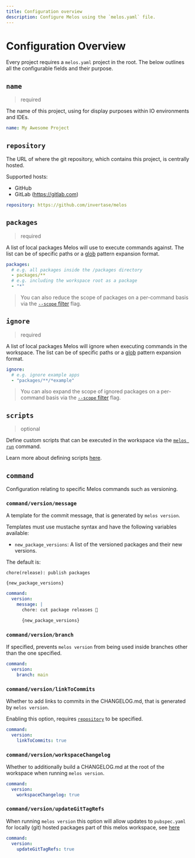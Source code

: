 ```yaml
---
title: Configuration overview
description: Configure Melos using the `melos.yaml` file.
---
```


# Configuration Overview

Every project requires a `melos.yaml` project in the root. The below outlines
all the configurable fields and their purpose.

## `name`

> required

The name of this project, using for display purposes within IO environments and IDEs.

```yaml
name: My Awesome Project
```

## `repository`

The URL of where the git repository, which contains this project, is centrally hosted.

Supported hosts:

- GitHub
- GitLab (https://gitlab.com)

```yaml
repository: https://github.com/invertase/melos
```

## `packages`

> required

A list of local packages Melos will use to execute commands against. The list can be
of specific paths or a [glob](https://docs.python.org/3/library/glob.html) pattern expansion format.

```yaml
packages:
  # e.g. all packages inside the /packages directory
  - packages/**
  # e.g. including the workspace root as a package
  - "*"
```

> You can also reduce the scope of packages on a per-command basis via the [`--scope` filter](/filters#scope) flag.

## `ignore`

> required

A list of local packages Melos will ignore when executing commands in the workspace. The list can be
of specific paths or a [glob](https://docs.python.org/3/library/glob.html) pattern expansion format.

```yaml
ignore:
  # e.g. ignore example apps
  - "packages/**/*example"
```

> You can also expand the scope of ignored packages on a per-command basis via the [`--scope` filter](/filters#scope) flag.

## `scripts`

> optional

Define custom scripts that can be executed in the workspace via the [`melos run`](/commands/run) command.

Learn more about defining scripts [here](/configuration/scripts).

## `command`

Configuration relating to specific Melos commands such as versioning.

### `command/version/message`

A template for the commit message, that is generated by `melos version`.

Templates must use mustache syntax and have the following variables available:

- `new_package_versions`: A list of the versioned packages and their new versions.

The default is:

```
chore(release): publish packages

{new_package_versions}
```

```yaml
command:
  version:
    message: |
      chore: cut package releases 🎉

      {new_package_versions}
```

### `command/version/branch`

If specified, prevents `melos version` from being used inside branches other than the one specified.

```yaml
command:
  version:
    branch: main
```

### `command/version/linkToCommits`

Whether to add links to commits in the CHANGELOG.md, that is generated by `melos version`.

Enabling this option, requires [`repository`](#repository) to be specified.

```yaml
command:
  version:
    linkToCommits: true
```

### `command/version/workspaceChangelog`

Whether to additionally build a CHANGELOG.md at the root of the workspace when running `melos version`.

```yaml
command:
  version:
    workspaceChangelog: true
```

### `command/version/updateGitTagRefs`

When running `melos version` this option will allow updates to `pubspec.yaml` for locally (git) hosted packages part of this melos workspace, see [here](../guides/automated-releases.mdx#git-hosted-packages")

```yaml
command:
  version:
    updateGitTagRefs: true
```
